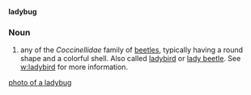 '''ladybug'''
===Noun===
# any of the ''Coccinellidae'' family of [[beetle]]s, typically having a round shape and a colorful shell.  Also called [[ladybird]] or [[lady beetle]].  See [[w:ladybird]] for more information.

[[image:ladybug1.jpg|photo of a ladybug]]